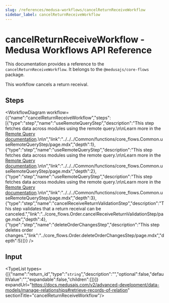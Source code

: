 ```yaml
---
slug: /references/medusa-workflows/cancelReturnReceiveWorkflow
sidebar_label: cancelReturnReceiveWorkflow
---
```



# cancelReturnReceiveWorkflow - Medusa Workflows API Reference

This documentation provides a reference to the `cancelReturnReceiveWorkflow`. It belongs to the `@medusajs/core-flows` package.

This workflow cancels a return receival.

## Steps

<WorkflowDiagram workflow={{"name":"cancelReturnReceiveWorkflow","steps":[{"type":"step","name":"useRemoteQueryStep","description":"This step fetches data across modules using the remote query.\n\nLearn more in the [Remote Query documentation](https://docs.medusajs.com/v2/advanced-development/modules/remote-query).\n\n","link":"../../../Common/functions/core_flows.Common.useRemoteQueryStep/page.mdx","depth":1},{"type":"step","name":"useRemoteQueryStep","description":"This step fetches data across modules using the remote query.\n\nLearn more in the [Remote Query documentation](https://docs.medusajs.com/v2/advanced-development/modules/remote-query).\n\n","link":"../../../Common/functions/core_flows.Common.useRemoteQueryStep/page.mdx","depth":2},{"type":"step","name":"useRemoteQueryStep","description":"This step fetches data across modules using the remote query.\n\nLearn more in the [Remote Query documentation](https://docs.medusajs.com/v2/advanced-development/modules/remote-query).\n\n","link":"../../../Common/functions/core_flows.Common.useRemoteQueryStep/page.mdx","depth":3},{"type":"step","name":"cancelReceiveReturnValidationStep","description":"This step validates that a return receival can be canceled.","link":"../core_flows.Order.cancelReceiveReturnValidationStep/page.mdx","depth":4},{"type":"step","name":"deleteOrderChangesStep","description":"This step deletes order changes.","link":"../core_flows.Order.deleteOrderChangesStep/page.mdx","depth":5}]}} />

## Input

<TypeList types={[{"name":"return_id","type":"`string`","description":"","optional":false,"defaultValue":"","expandable":false,"children":[]}]} expandUrl="https://docs.medusajs.com/v2/advanced-development/data-models/manage-relationships#retrieve-records-of-relation" sectionTitle="cancelReturnReceiveWorkflow"/>
